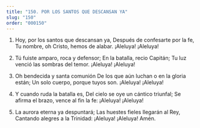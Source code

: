 ```yaml
---
title: "150. POR LOS SANTOS QUE DESCANSAN YA"
slug: "150"
order: "000150"
---
```

1. Hoy, por los santos que descansan ya, Después de confesarte por la fe,
Tu nombre, oh Cristo, hemos de alabar.
¡Aleluya! ¡Aleluya!
 
2.	Tú fuiste amparo, roca y defensor; En la batalla, recio Capitán;
Tu luz venció las sombras del temor.
¡Aleluya! ¡Aleluya!

3.	Oh bendecida y santa comunión
De los que aún luchan o en la gloria están; Un solo cuerpo, porque tuyos son.
¡Aleluya! ¡Aleluya!

4.	Y cuando ruda la batalla es,
Del cielo se oye un cántico triunfal; Se afirma el brazo, vence al fin la fe:
¡Aleluya! ¡Aleluya!

5.	La aurora eterna ya despuntará; Las huestes fieles llegarán al Rey, Cantando alegres a la Trinidad:
¡Aleluya! ¡Aleluya! Amén.

